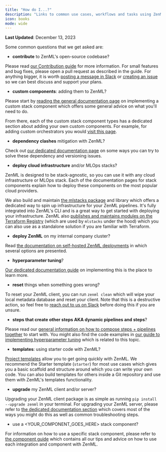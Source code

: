 ```yaml
---
title: "How do I...?"
description: "Links to common use cases, workflows and tasks using ZenML."
icon: books
mode: wide
---
```


**Last Updated**: December 13, 2023

Some common questions that we get asked are:

* **contribute** to ZenML's open-source codebase?

Please read [our Contribution guide](https://github.com/zenml-io/zenml/blob/main/CONTRIBUTING.md) for more information. For small features and bug fixes, please open a pull request as described in the guide. For anything bigger, it is worth [posting a message in Slack](https://zenml.io/slack/) or [creating an issue](https://github.com/zenml-io/zenml/issues/new/choose) so we can best discuss and support your plans.

* **custom components**: adding them to ZenML?

Please start by [reading the general documentation page](/versions/0.66.0/how-to/stack-deployment/implement-a-custom-stack-component) on implementing a custom stack component which offers some general advice on what you'll need to do.

From there, each of the custom stack component types has a dedicated section about adding your own custom components. For example, for adding custom orchestrators you would [visit this page](/versions/0.66.0/stack-components/orchestrators/custom).

* **dependency clashes** mitigation with ZenML?

Check out [our dedicated documentation page](/versions/0.66.0/how-to/configure-python-environments/handling-dependencies) on some ways you can try to solve these dependency and versioning issues.

* **deploy cloud infrastructure** and/or MLOps stacks?

ZenML is designed to be stack-agnostic, so you can use it with any cloud infrastructure or MLOps stack. Each of the documentation pages for stack components explain how to deploy these components on the most popular cloud providers.

We also build and maintain [the mlstacks package](https://mlstacks.zenml.io/) and library which offers a dedicated way to spin up infrastructure for your ZenML pipelines. It's fully integrated into ZenML's CLI and is a great way to get started with deploying your infrastructure. ZenML also [publishes and maintains modules on the Terraform Registry](https://registry.terraform.io/namespaces/zenml-io) (which are used by `mlstacks` under the hood) which you can also use as a standalone solution if you are familiar with Terraform.

* **deploy ZenML** on my internal company cluster?

Read [the documentation on self-hosted ZenML deployments](/versions/0.66.0/getting-started/deploying-zenml) in which several options are presented.

* **hyperparameter tuning**?

[Our dedicated documentation guide](/versions/0.66.0/how-to/build-pipelines/hyper-parameter-tuning) on implementing this is the place to learn more.

* **reset** things when something goes wrong?

To reset your ZenML client, you can run `zenml clean` which will wipe your local metadata database and reset your client. Note that this is a destructive action, so feel free to [reach out to us on Slack](https://zenml.io/slack/) before doing this if you are unsure.

* **steps that create other steps AKA dynamic pipelines and steps**?

Please read our [general information on how to compose steps + pipelines together](/versions/0.66.0/user-guide/starter-guide/create-an-ml-pipeline) to start with. You might also find the code examples in [our guide to implementing hyperparameter tuning](/versions/0.66.0/how-to/build-pipelines/hyper-parameter-tuning) which is related to this topic.

* **templates**: using starter code with ZenML?

[Project templates](/versions/0.66.0/how-to/setting-up-a-project-repository/using-project-templates) allow you to get going quickly with ZenML. We recommend the Starter template (`starter`) for most use cases which gives you a basic scaffold and structure around which you can write your own code. You can also build templates for others inside a Git repository and use them with ZenML's templates functionality.

* **upgrade** my ZenML client and/or server?

Upgrading your ZenML client package is as simple as running `pip install --upgrade zenml` in your terminal. For upgrading your ZenML server, please refer to [the dedicated documentation section](/versions/0.66.0/getting-started/deploying-zenml/manage-the-deployed-services/upgrade-the-version-of-the-zenml-server) which covers most of the ways you might do this as well as common troubleshooting steps.

* use a \<YOUR\_COMPONENT\_GOES\_HERE> stack component?

For information on how to use a specific stack component, please refer to [the component guide](/versions/0.66.0/stack-components/component-guide) which contains all our tips and advice on how to use each integration and component with ZenML.


